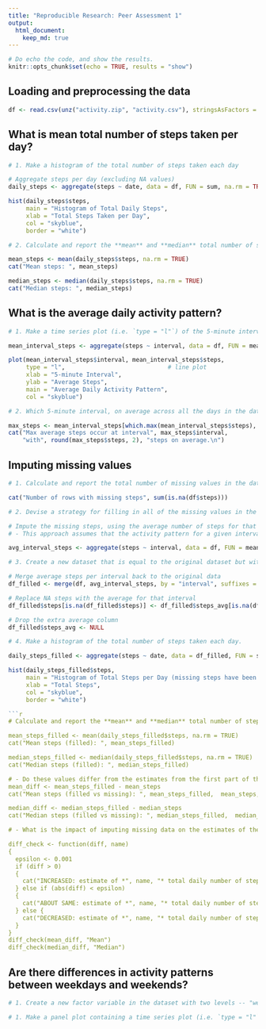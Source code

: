 ---
title: "Reproducible Research: Peer Assessment 1"
output: 
  html_document:
    keep_md: true
---

```{r set_globals, echo=FALSE, results="hide"}
# Do echo the code, and show the results.
knitr::opts_chunk$set(echo = TRUE, results = "show")
```

## Loading and preprocessing the data

```{r}
df <- read.csv(unz("activity.zip", "activity.csv"), stringsAsFactors = FALSE)
```

## What is mean total number of steps taken per day?

```{r}
# 1. Make a histogram of the total number of steps taken each day

# Aggregate steps per day (excluding NA values)
daily_steps <- aggregate(steps ~ date, data = df, FUN = sum, na.rm = TRUE)

hist(daily_steps$steps,
     main = "Histogram of Total Daily Steps",
     xlab = "Total Steps Taken per Day",
     col = "skyblue",
     border = "white")
```

```{r}
# 2. Calculate and report the **mean** and **median** total number of steps taken per day

mean_steps <- mean(daily_steps$steps, na.rm = TRUE)
cat("Mean steps: ", mean_steps)

median_steps <- median(daily_steps$steps, na.rm = TRUE)
cat("Median steps: ", median_steps)
```

## What is the average daily activity pattern?

```{r}
# 1. Make a time series plot (i.e. `type = "l"`) of the 5-minute interval (x-axis) and the average number of steps taken, averaged across all days (y-axis)

mean_interval_steps <- aggregate(steps ~ interval, data = df, FUN = mean, na.rm = TRUE)

plot(mean_interval_steps$interval, mean_interval_steps$steps,
     type = "l",                             # line plot
     xlab = "5-minute Interval",
     ylab = "Average Steps",
     main = "Average Daily Activity Pattern",
     col = "skyblue")
```

```{r}
# 2. Which 5-minute interval, on average across all the days in the dataset, contains the maximum number of steps?

max_steps <- mean_interval_steps[which.max(mean_interval_steps$steps), ]
cat("Max average steps occur at interval", max_steps$interval,
    "with", round(max_steps$steps, 2), "steps on average.\n")
```

## Imputing missing values

```{r}
# 1. Calculate and report the total number of missing values in the dataset (i.e. the total number of rows with `NA`s)

cat("Number of rows with missing steps", sum(is.na(df$steps)))
```

```{r}
# 2. Devise a strategy for filling in all of the missing values in the dataset. The strategy does not need to be sophisticated. For example, you could use the mean/median for that day, or the mean for that 5-minute interval, etc.

# Impute the missing steps, using the average number of steps for that 5-minute interval across all days.
# - This approach assumes that the activity pattern for a given interval is relatively consistent day to day.

avg_interval_steps <- aggregate(steps ~ interval, data = df, FUN = mean, na.rm = TRUE)
```


```{r}
# 3. Create a new dataset that is equal to the original dataset but with the missing data filled in.

# Merge average steps per interval back to the original data
df_filled <- merge(df, avg_interval_steps, by = "interval", suffixes = c("", "_avg"))

# Replace NA steps with the average for that interval
df_filled$steps[is.na(df_filled$steps)] <- df_filled$steps_avg[is.na(df_filled$steps)]

# Drop the extra average column
df_filled$steps_avg <- NULL
```

```{r}
# 4. Make a histogram of the total number of steps taken each day.

daily_steps_filled <- aggregate(steps ~ date, data = df_filled, FUN = sum, na.rm = TRUE)

hist(daily_steps_filled$steps,
     main = "Histogram of Total Steps per Day (missing steps have been filled)",
     xlab = "Total Steps",
     col = "skyblue",
     border = "white")

```{r}
# Calculate and report the **mean** and **median** total number of steps taken per day.

mean_steps_filled <- mean(daily_steps_filled$steps, na.rm = TRUE)
cat("Mean steps (filled): ", mean_steps_filled)

median_steps_filled <- median(daily_steps_filled$steps, na.rm = TRUE)
cat("Median steps (filled): ", median_steps_filled)

# - Do these values differ from the estimates from the first part of the assignment?
mean_diff <- mean_steps_filled - mean_steps
cat("Mean steps (filled vs missing): ", mean_steps_filled,  mean_steps, " difference:", mean_diff)

median_diff <- median_steps_filled - median_steps
cat("Median steps (filled vs missing): ", median_steps_filled,  median_steps, " difference:", median_diff)

# - What is the impact of imputing missing data on the estimates of the total daily number of steps?

diff_check <- function(diff, name)
{
  epsilon <- 0.001
  if (diff > 0)
  {
    cat("INCREASED: estimate of *", name, "* total daily number of steps.")
  } else if (abs(diff) < epsilon)
  {
    cat("ABOUT SAME: estimate of *", name, "* total daily number of steps.")
  } else {
    cat("DECREASED: estimate of *", name, "* total daily number of steps.")
  }
}
diff_check(mean_diff, "Mean")
diff_check(median_diff, "Median")
```

## Are there differences in activity patterns between weekdays and weekends?

```{r}
# 1. Create a new factor variable in the dataset with two levels -- "weekday" and "weekend" indicating whether a given date is a weekday or weekend day.

# 1. Make a panel plot containing a time series plot (i.e. `type = "l"`) of the 5-minute interval (x-axis) and the average number of steps taken, averaged across all weekday days or weekend days (y-axis).


```
